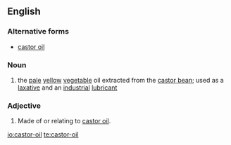 ==English==
===Alternative forms===
* [[castor oil]]
===Noun===
{{wikipedia}}
{{en-noun|sg=[[castor]]-[[oil]]}}
# the [[pale]] [[yellow]] [[vegetable]] oil extracted from the [[castor bean]]; used as a [[laxative]] and an [[industrial]] [[lubricant]]

===Adjective===
{{en-adj|-}}
# Made of or relating to [[castor oil]].

[[io:castor-oil]]
[[te:castor-oil]]